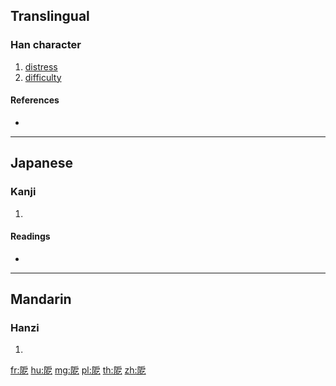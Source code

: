 {{character info/new}}
==Translingual==

===Han character===
{{Han char|rn=170|rad=阜|as=05|sn=8|four=|canj=NLHSN,NLISN}}

# [[distress]]
# [[difficulty]]

====References====
* {{Han ref|kx=1347.170|dkj=41590|dj=1849.090|hdz=64124.010|uh=9638|ud=38456}}

----

==Japanese==

===Kanji===
{{ja-kanji|grade=|rs=阜05}}

# {{defn|lang=ja|sort=阜05}}

====Readings====
* {{ja-readings|on=[[あく]] (aku), [[やく]] (yaku), [[あい]] (ai), [[あ]] (a)|kun=[[ふさがる]] (fusagaru), [[かぎる]] (kagiru), [[さまとげる]] (samatogeru), [[せまる]] (semaru), [[あやうい]] (ayaui), [[くるしみ]] (kurushimi), [[なやみ]] (nayami), [[けわしい]] (kewashii), [[へだてふさぐ]] (hedatefusagu), [[せまい]] (semai)|nanori=}}

----

==Mandarin==

===Hanzi===
{{cmn-hanzi|pin=[[è]] ([[e4]])|wg=o<sup>4</sup>}}

# {{defn|lang=cmn|sort=阜05}}

[[fr:阸]]
[[hu:阸]]
[[mg:阸]]
[[pl:阸]]
[[th:阸]]
[[zh:阸]]
